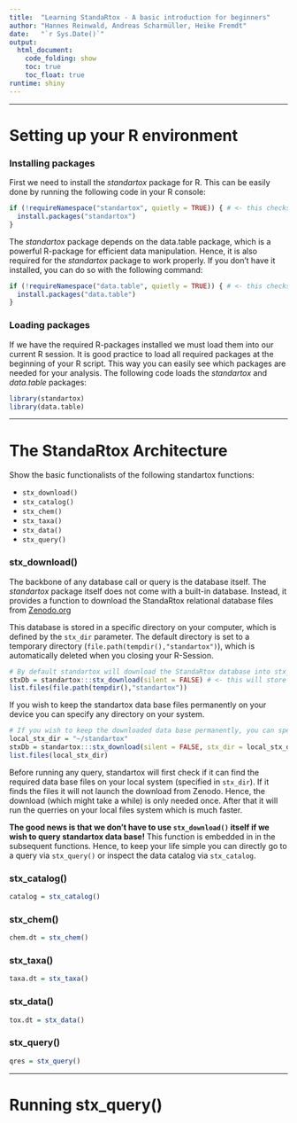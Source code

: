 ```yaml
---
title:  "Learning StandaRtox - A basic introduction for beginners"
author: "Hannes Reinwald, Andreas Scharmüller, Heike Fremdt"
date:   "`r Sys.Date()`"
output:
  html_document:
    code_folding: show
    toc: true
    toc_float: true
runtime: shiny
---
```


----

# Setting up your R environment

### Installing packages
First we need to install the *standartox* package for R. This can be easily done by running the following code in your R console:
```r
if (!requireNamespace("standartox", quietly = TRUE)) { # <- this checks if the package is already installed
  install.packages("standartox")
}
```

The *standartox* package depends on the data.table package, which is a powerful R-package for efficient data manipulation. Hence, it is also required for the *standartox* package to work properly. If you don't have it installed, you can do so with the following command:
```r
if (!requireNamespace("data.table", quietly = TRUE)) { # <- this checks if the package is already installed
  install.packages("data.table")
}
```

### Loading packages
If we have the required R-packages installed we must load them into our current R session. It is good practice to load all required packages at the beginning of your R script. This way you can easily see which packages are needed for your analysis. The following code loads the *standartox* and *data.table* packages:
```r
library(standartox)
library(data.table)
```

----

# The StandaRtox Architecture
Show the basic functionalists of the following standartox functions:

  - `stx_download()`
  - `stx_catalog()`
  - `stx_chem()`
  - `stx_taxa()`
  - `stx_data()`
  - `stx_query()`

### stx_download()
The backbone of any database call or query is the database itself. The *standartox* package itself does not come with a built-in database.
Instead, it provides a function to download the StandaRtox relational database files from [Zenodo.org](https://doi.org/10.5281/zenodo.3785030) 

This database is stored in a specific directory on your computer, which is defined by the `stx_dir` parameter. The default directory is set to a temporary directory (`file.path(tempdir(),"standartox")`), which is automatically deleted when you closing your R-Session. 
```r
# By default standartox will download the StandaRtox database into stx_dir = file.path(tempdir(),"standartox") 
stxDb = standartox:::stx_download(silent = FALSE) # <- this will store your Db files in a tmp directory 
list.files(file.path(tempdir(),"standartox"))
```

If you wish to keep the standartox data base files permanently on your device you can specify any directory on your system. 
```r
# If you wish to keep the downloaded data base permanently, you can specify your storage directory.
local_stx_dir = "~/standartox"
stxDb = standartox:::stx_download(silent = FALSE, stx_dir = local_stx_dir)
list.files(local_stx_dir) 
```

Before running any query, standartox will first check if it can find the required data base files on your local system (specified in `stx_dir`). If it finds the files it will not launch the download from Zenodo. Hence, the download (which might take a while) is only needed once. After that it will run the querries on your local files system which is much faster. 

**The good news is that we don't have to use `stx_download()` itself if we wish to query standartox data base!** This function is embedded in in the subsequent functions. Hence, to keep your life simple you can directly go to a query via `stx_query()` or inspect the data catalog via `stx_catalog`.

### stx_catalog()
```r
catalog = stx_catalog()
```

### stx_chem()
```r
chem.dt = stx_chem()
```

### stx_taxa()
```r
taxa.dt = stx_taxa()
```

### stx_data()
```r
tox.dt = stx_data()
```

### stx_query()
```r
qres = stx_query()
```

----
  
# Running **stx_query()**





